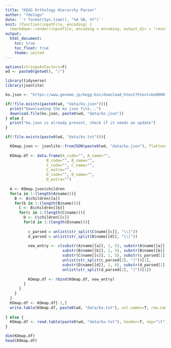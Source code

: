 ```yaml
---
title: "KEGG Orthology Hierarchy Parser"
author: "fdelogu"
date: '`r format(Sys.time(), "%d %B, %Y")`'
knit: (function(inputFile, encoding) {
  rmarkdown::render(inputFile, encoding = encoding, output_dir = "results") })
output:
  html_document:
    toc: true
    toc_float: true
    theme: united
---
```


```r

options(stringsAsFactors=F)
wd <- paste0(getwd(), "/")

library(tidyverse)
library(jsonlite)

```


```r

ko.json <- "https://www.genome.jp/kegg-bin/download_htext?htext=ko00001&format=json&filedir="

```


```r

if(!file.exists(paste0(wd, "data/ko.json"))){
  print("Downloading the ko json file...")
  download.file(ko.json, paste0(wd, "data/ko.json"))
} else {
  print("ko.json is already present, check if it needs an update")
}

```


```r

if(!file.exists(paste0(wd, "data/ko.txt"))){

  KOmap.json <- jsonlite::fromJSON(paste0(wd, "data/ko.json"), flatten=F)
  
  KOmap.df <- data.frame(A_code="", A_name="",
                  B_code="", B_name="",
                  C_code="", C_name="",
                  C_extra="",
                  D_code="", D_name="",
                  D_extra="")
  
  A <- KOmap.json$children
  for(a in 1:(length(A$name))){
    B <- A$children[[a]]
    for(b in 1:(length(B$name))){
      C <- B$children[[b]]
      for(c in 1:(length(C$name))){
        D <- C$children[[c]]
        for(d in 1:(length(D$name))){
          
          c_parsed = unlist(str_split(C$name[[c]], "\\["))
          d_parsed = unlist(str_split(D$name[[d]], "\\["))
          
          new_entry <- c(substr(A$name[[a]], 1, 5), substr(A$name[[a]], 7, str_length(A$name[[a]])),
                         substr(B$name[[b]], 1, 5), substr(B$name[[b]], 7, str_length(B$name[[b]])),
                         substr(C$name[[c]], 1, 5), substr(c_parsed[1], 7, (str_length(c_parsed[1])-1)),
                         unlist(str_split(c_parsed[2], "]"))[1],
                         substr(D$name[[d]], 1, 6), substr(d_parsed[1], 8, (str_length(d_parsed[1])-1)),
                         unlist(str_split(d_parsed[2], "]"))[1])
        
          KOmap.df <- rbind(KOmap.df, new_entry)
        }
      }
    }
  }
  KOmap.df <- KOmap.df[-1,]
  write.table(KOmap.df, paste0(wd, "data/ko.txt"), col.names=T, row.names=F, quote=F, sep="\t")
  
} else {
  KOmap.df <- read.table(paste0(wd, "data/ko.txt"), header=T, sep="\t")
}

dim(KOmap.df)
head(KOmap.df)

```
